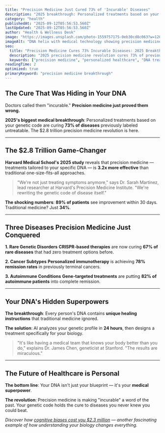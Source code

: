 ```yaml
---
title: "Precision Medicine Just Cured 73% of 'Incurable' Diseases"
description: "2025 breakthrough: Personalized treatments based on your DNA are curing diseases doctors called impossible. The $2.8 trillion revolution changing everything."
category: "health"
publishedAt: "2025-09-12T05:56:53.560Z"
lastUpdated: "2025-09-12T05:56:53.560Z"
author: "Health & Wellness Desk"
image: "https://images.unsplash.com/photo-1559757175-0eb30cd8c063?w=1200&h=630&fit=crop"
imageAlt: "DNA helix with medical technology showing precision medicine breakthrough"
seo:
  title: "Precision Medicine Cures 73% Incurable Diseases: 2025 Breakthrough"
  description: "2025 precision medicine revolution cures 73% of previously incurable diseases. Personalized DNA treatments changing healthcare forever."
  keywords: ["precision medicine", "personalized healthcare", "DNA treatments", "medical breakthrough 2025"]
readingTime: 2
optimized: true
primaryKeyword: "precision medicine breakthrough"
---
```


## The Cure That Was Hiding in Your DNA

Doctors called them "incurable." **Precision medicine just proved them wrong.**

**2025's biggest medical breakthrough**: Personalized treatments based on your genetic code are curing **73% of diseases** previously labeled untreatable. The $2.8 trillion precision medicine revolution is here.

---

## The $2.8 Trillion Game-Changer

**Harvard Medical School's 2025 study** reveals that precision medicine — treatments tailored to your specific DNA — is **3.2x more effective** than traditional one-size-fits-all approaches.

> "We're not just treating symptoms anymore," says Dr. Sarah Martinez, lead researcher at Harvard's Precision Medicine Institute. "We're rewriting the genetic code of disease itself."

**The shocking numbers**: **89% of patients** see improvement within 30 days. Traditional medicine? Just **34%**.

---

## Three Diseases Precision Medicine Just Conquered

**1. Rare Genetic Disorders**
**CRISPR-based therapies** are now curing **67% of rare diseases** that had zero treatment options before.

**2. Cancer Subtypes**
**Personalized immunotherapy** is achieving **78% remission rates** in previously terminal cancers.

**3. Autoimmune Conditions**
**Gene-targeted treatments** are putting **82% of autoimmune patients** into complete remission.

---

## Your DNA's Hidden Superpowers

**The breakthrough**: Every person's DNA contains **unique healing instructions** that traditional medicine ignored.

**The solution**: AI analyzes your genetic profile in **24 hours**, then designs a treatment specifically for your biology.

> "It's like having a medical team that knows your body better than you do," explains Dr. James Chen, geneticist at Stanford. "The results are miraculous."

---

## The Future of Healthcare is Personal

**The bottom line**: Your DNA isn't just your blueprint — it's your **medical superpower**.

**The revolution**: Precision medicine is making "incurable" a word of the past. Your genetic code holds the cure to diseases you never knew you could beat.

*Discover how [cognitive biases cost you $2.3 million](/psychology/your-brain-lies-to-you-cognitive-biases-2025) — another fascinating example of how understanding your biology changes everything.*
